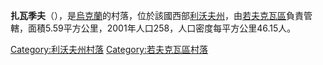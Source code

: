 <!-- 檔案不存在 [[Image:Zavadiv.jpg|right]] -->

{{coord|49|56|41|N|23|58|18|E|scale:30000|display=title}}

'''扎瓦季夫'''（{{lang-uk|Завадів}}），是[[烏克蘭|烏克蘭]]的村落，位於該國西部[[利沃夫州|利沃夫州]]，由[[若夫克瓦區|若夫克瓦區]]負責管轄，面積5.59平方公里，2001年人口258，人口密度每平方公里46.15人。

{{DEFAULTSORT:Завадів}}
[[Category:利沃夫州村落|Category:利沃夫州村落]]
[[Category:若夫克瓦區村落|Category:若夫克瓦區村落]]


{{Lviv-geo-stub}}